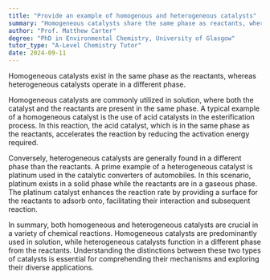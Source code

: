 ```yaml
---
title: "Provide an example of homogenous and heterogeneous catalysts"
summary: "Homogeneous catalysts share the same phase as reactants, whereas heterogeneous catalysts operate in a different phase, highlighting their distinct roles in chemical reactions."
author: "Prof. Matthew Carter"
degree: "PhD in Environmental Chemistry, University of Glasgow"
tutor_type: "A-Level Chemistry Tutor"
date: 2024-09-11
---
```


Homogeneous catalysts exist in the same phase as the reactants, whereas heterogeneous catalysts operate in a different phase.

Homogeneous catalysts are commonly utilized in solution, where both the catalyst and the reactants are present in the same phase. A typical example of a homogeneous catalyst is the use of acid catalysts in the esterification process. In this reaction, the acid catalyst, which is in the same phase as the reactants, accelerates the reaction by reducing the activation energy required.

Conversely, heterogeneous catalysts are generally found in a different phase than the reactants. A prime example of a heterogeneous catalyst is platinum used in the catalytic converters of automobiles. In this scenario, platinum exists in a solid phase while the reactants are in a gaseous phase. The platinum catalyst enhances the reaction rate by providing a surface for the reactants to adsorb onto, facilitating their interaction and subsequent reaction.

In summary, both homogeneous and heterogeneous catalysts are crucial in a variety of chemical reactions. Homogeneous catalysts are predominantly used in solution, while heterogeneous catalysts function in a different phase from the reactants. Understanding the distinctions between these two types of catalysts is essential for comprehending their mechanisms and exploring their diverse applications.
    